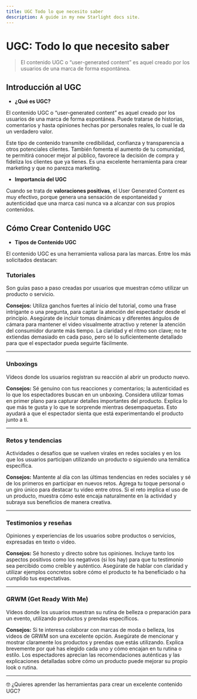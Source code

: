 ```yaml
---
title: UGC Todo lo que necesito saber
description: A guide in my new Starlight docs site.
---
```

# UGC: Todo lo que necesito saber

> El contenido UGC o “user-generated content” es aquel creado por los usuarios de una marca de forma espontánea.
> 

## **Introducción al UGC**

- **¿Qué es UGC?**

El contenido UGC o “user-generated content” es aquel creado por los usuarios de una marca de forma espontánea. Puede tratarse de historias, comentarios y hasta opiniones hechas por personales reales, lo cual le da un verdadero valor.

Este tipo de contenido transmite credibilidad, confianza y transparencia a otros potenciales clientes. También fomenta el aumento de tu comunidad, te permitirá conocer mejor al público, favorece la decisión de compra y fideliza los clientes que ya tienes. Es una excelente herramienta para crear marketing y que no parezca marketing.

- **Importancia del UGC**

Cuando se trata de **valoraciones positivas**, el User Generated Content es muy efectivo, porque genera una sensación de espontaneidad y autenticidad que una marca casi nunca va a alcanzar con sus propios contenidos.

## **Cómo Crear Contenido UGC**

- **Tipos de Contenido UGC**

El contenido UGC es una herramienta valiosa para las marcas. Entre los más solicitados destacan:

### **Tutoriales**

Son guías paso a paso creadas por usuarios que muestran cómo utilizar un producto o servicio.

**Consejos:** Utiliza ganchos fuertes al inicio del tutorial, como una frase intrigante o una pregunta, para captar la atención del espectador desde el principio. Asegúrate de incluir tomas dinámicas y diferentes ángulos de cámara para mantener el video visualmente atractivo y retener la atención del consumidor durante más tiempo. La claridad y el ritmo son clave; no te extiendas demasiado en cada paso, pero sé lo suficientemente detallado para que el espectador pueda seguirte fácilmente.

---

### **Unboxings**

Vídeos donde los usuarios registran su reacción al abrir un producto nuevo.

**Consejos:** Sé genuino con tus reacciones y comentarios; la autenticidad es lo que los espectadores buscan en un unboxing. Considera utilizar tomas en primer plano para capturar detalles importantes del producto. Explica lo que más te gusta y lo que te sorprende mientras desempaquetas. Esto ayudará a que el espectador sienta que está experimentando el producto junto a ti.

---
### **Retos y tendencias**


Actividades o desafíos que se vuelven virales en redes sociales y en los que los usuarios participan utilizando un producto o siguiendo una temática específica.

**Consejos:** Mantente al día con las últimas tendencias en redes sociales y sé de los primeros en participar en nuevos retos. Agrega tu toque personal o un giro único para destacar tu video entre otros. Si el reto implica el uso de un producto, muestra cómo este encaja naturalmente en la actividad y subraya sus beneficios de manera creativa.

---

### **Testimonios y reseñas**

Opiniones y experiencias de los usuarios sobre productos o servicios, expresadas en texto o video.

**Consejos:** Sé honesto y directo sobre tus opiniones. Incluye tanto los aspectos positivos como los negativos (si los hay) para que tu testimonio sea percibido como creíble y auténtico. Asegúrate de hablar con claridad y utilizar ejemplos concretos sobre cómo el producto te ha beneficiado o ha cumplido tus expectativas.

---

### **GRWM (Get Ready With Me)**
Vídeos donde los usuarios muestran su rutina de belleza o preparación para un evento, utilizando productos y prendas específicos.

**Consejos:** Si te interesa colaborar con marcas de moda o belleza, los videos de GRWM son una excelente opción. Asegúrate de mencionar y mostrar claramente los productos y prendas que estás utilizando. Explica brevemente por qué has elegido cada uno y cómo encajan en tu rutina o estilo. Los espectadores aprecian las recomendaciones auténticas y las explicaciones detalladas sobre cómo un producto puede mejorar su propio look o rutina.

---



<aside>
🤓 ¿Quieres aprender las herramientas para crear un excelente contenido UGC? 
  
</aside>
